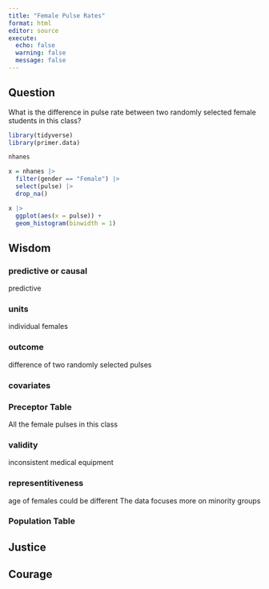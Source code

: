 ```yaml
---
title: "Female Pulse Rates"
format: html
editor: source
execute:
  echo: false
  warning: false
  message: false
---
```


## Question
What is the difference in pulse rate between two randomly selected female students in this class?

```r
library(tidyverse)
library(primer.data)
```

```r
nhanes
```
```r
x = nhanes |>
  filter(gender == "Female") |>
  select(pulse) |>
  drop_na()
```
```r
x |>
  ggplot(aes(x = pulse)) +
  geom_histogram(binwidth = 1)
```

## Wisdom

### predictive or causal
predictive

### units
individual females

### outcome
difference of two randomly selected pulses

### covariates

### Preceptor Table
All the female pulses in this class

### validity
inconsistent medical equipment

### representitiveness
age of females could be different
The data focuses more on minority groups

### Population Table

## Justice



## Courage

